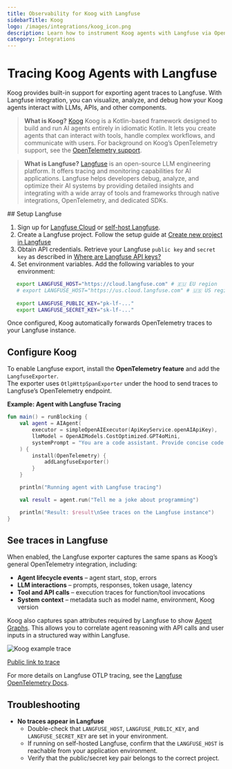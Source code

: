 ```yaml
---
title: Observability for Koog with Langfuse
sidebarTitle: Koog
logo: /images/integrations/koog_icon.png
description: Learn how to instrument Koog agents with Langfuse via OpenTelemetry
category: Integrations
---
```


# Tracing Koog Agents with Langfuse

Koog provides built-in support for exporting agent traces to Langfuse. With Langfuse integration, you can visualize, analyze, and debug how your Koog agents interact with LLMs, APIs, and other components.

> **What is Koog?** [Koog](https://docs.koog.ai/) Koog is a Kotlin-based framework designed to build and run AI agents entirely in idiomatic Kotlin. It lets you create agents that can interact with tools, handle complex workflows, and communicate with users. For background on Koog’s OpenTelemetry support, see the [OpenTelemetry support](https://docs.koog.ai/opentelemetry-support/).

> **What is Langfuse?** [Langfuse](/) is an open-source LLM engineering platform. It offers tracing and monitoring capabilities for AI applications. Langfuse helps developers debug, analyze, and optimize their AI systems by providing detailed insights and integrating with a wide array of tools and frameworks through native integrations, OpenTelemetry, and dedicated SDKs.

<Steps>
## Setup Langfuse

1. Sign up for [Langfuse Cloud](/) or [self-host Langfuse](/self-hosting).
2. Create a Langfuse project. Follow the setup guide at [Create new project in Langfuse](/docs/get-started#create-new-project-in-langfuse)
3. Obtain API credentials. Retrieve your Langfuse `public key` and `secret key` as described in [Where are Langfuse API keys?](/faq/all/where-are-langfuse-api-keys)
4. Set environment variables. Add the following variables to your environment:

```bash
   export LANGFUSE_HOST="https://cloud.langfuse.com" # 🇪🇺 EU region
   # export LANGFUSE_HOST="https://us.cloud.langfuse.com" # 🇺🇸 US region
   
   export LANGFUSE_PUBLIC_KEY="pk-lf-..."
   export LANGFUSE_SECRET_KEY="sk-lf-..."
```

Once configured, Koog automatically forwards OpenTelemetry traces to your Langfuse instance.

## Configure Koog

To enable Langfuse export, install the **OpenTelemetry feature** and add the `LangfuseExporter`.  
The exporter uses `OtlpHttpSpanExporter` under the hood to send traces to Langfuse’s OpenTelemetry endpoint.

**Example: Agent with Langfuse Tracing**

```kotlin
fun main() = runBlocking { 
    val agent = AIAgent(
        executor = simpleOpenAIExecutor(ApiKeyService.openAIApiKey),
        llmModel = OpenAIModels.CostOptimized.GPT4oMini,
        systemPrompt = "You are a code assistant. Provide concise code examples."
    ) {
        install(OpenTelemetry) {
            addLangfuseExporter()
        }
    }

    println("Running agent with Langfuse tracing")

    val result = agent.run("Tell me a joke about programming")

    println("Result: $result\nSee traces on the Langfuse instance")
}
```

## See traces in Langfuse

When enabled, the Langfuse exporter captures the same spans as Koog’s general OpenTelemetry integration, including:

- **Agent lifecycle events** – agent start, stop, errors
- **LLM interactions** – prompts, responses, token usage, latency
- **Tool and API calls** – execution traces for function/tool invocations
- **System context** – metadata such as model name, environment, Koog version

Koog also captures span attributes required by Langfuse to show [Agent Graphs](/docs/observability/features/agent-graphs). This allows you to correlate agent reasoning with API calls and user inputs in a structured way within Langfuse.

![Koog example trace](/images/cookbook/integration_koog/koog-example-trace.png)

[Public link to trace](https://cloud.langfuse.com/project/cmcmdwcag00c2ad077xp1qnyc/traces/dff173a675b759ce1b70e522b27d6846?timestamp=2025-08-26T19%3A40%3A59.145Z&display=details&observation=e44e72cf2d221781)

For more details on Langfuse OTLP tracing, see the [Langfuse OpenTelemetry Docs](/integrations/native/opentelemetry#opentelemetry-endpoint).

</Steps>

## Troubleshooting

- **No traces appear in Langfuse**
    - Double-check that `LANGFUSE_HOST`, `LANGFUSE_PUBLIC_KEY`, and `LANGFUSE_SECRET_KEY` are set in your environment.
    - If running on self-hosted Langfuse, confirm that the `LANGFUSE_HOST` is reachable from your application environment.
    - Verify that the public/secret key pair belongs to the correct project.
